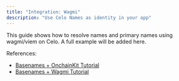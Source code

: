 ```yaml
---
title: "Integration: Wagmi"
description: "Use Celo Names as identity in your app"
---
```


This guide shows how to resolve names and primary names using wagmi/viem on Celo. A full example will be added here.

References:
- [Basenames + OnchainKit Tutorial](https://docs.base.org/base-account/basenames/basenames-onchainkit-tutorial)
- [Basenames + Wagmi Tutorial](https://docs.base.org/base-account/basenames/basenames-wagmi-tutorial)

